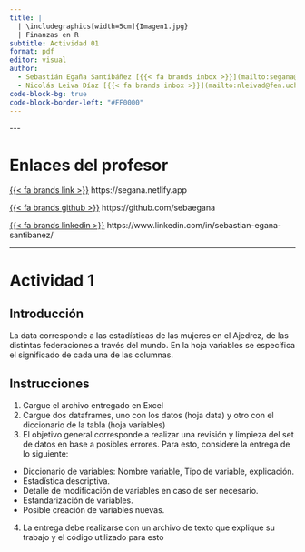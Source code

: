 ```yaml
---
title: |
  | \includegraphics[width=5cm]{Imagen1.jpg}  
  | Finanzas en R
subtitle: Actividad 01
format: pdf
editor: visual
author:   
  - Sebastián Egaña Santibáñez [{{< fa brands inbox >}}](mailto:segana@fen.uchile)
  - Nicolás Leiva Díaz [{{< fa brands inbox >}}](mailto:nleivad@fen.uchile.cl)
code-block-bg: true
code-block-border-left: "#FF0000"
---
```


\-\--

# Enlaces del profesor

[{{< fa brands link >}}](https://segana.netlify.app) https://segana.netlify.app

[{{< fa brands github >}}](https://github.com/sebaegana) https://github.com/sebaegana

[{{< fa brands linkedin >}}](https://www.linkedin.com/in/sebastian-egana-santibanez/) https://www.linkedin.com/in/sebastian-egana-santibanez/

------------------------------------------------------------------------

# Actividad 1

## Introducción

La data corresponde a las estadísticas de las mujeres en el Ajedrez, de las distintas federaciones a través del mundo. En la hoja variables se específica el significado de cada una de las columnas.

## Instrucciones

1.  Cargue el archivo entregado en Excel
2.  Cargue dos dataframes, uno con los datos (hoja data) y otro con el diccionario de la tabla (hoja variables)
3.  El objetivo general corresponde a realizar una revisión y limpieza del set de datos en base a posibles errores. Para esto, considere la entrega de lo siguiente:

-   Diccionario de variables: Nombre variable, Tipo de variable, explicación.
-   Estadística descriptiva.
-   Detalle de modificación de variables en caso de ser necesario.
-   Estandarización de variables.
-   Posible creación de variables nuevas.

4.  La entrega debe realizarse con un archivo de texto que explique su trabajo y el código utilizado para esto
